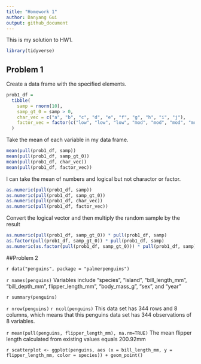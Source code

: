 ```yaml
---
title: "Homework 1"
author: Danyang Gui
output: github_document
---
```


This is my solution to HW1.

```r
library(tidyverse)
```


## Problem 1

Create a data frame with the specified elements. 

```r
prob1_df = 
  tibble(
    samp = rnorm(10),
    samp_gt_0 = samp > 0,
    char_vec = c("a", "b", "c", "d", "e", "f", "g", "h", "i", "j"),
    factor_vec = factor(c("low", "low", "low", "mod", "mod", "mod", "mod", "high", "high", "high"))
  )
```


Take the mean of each variable in my data frame.

```r
mean(pull(prob1_df, samp))
mean(pull(prob1_df, samp_gt_0))
mean(pull(prob1_df, char_vec))
mean(pull(prob1_df, factor_vec))
```

I can take the mean of numbers and logical but not charactor or factor. 

```r
as.numeric(pull(prob1_df, samp))
as.numeric(pull(prob1_df, samp_gt_0))
as.numeric(pull(prob1_df, char_vec))
as.numeric(pull(prob1_df, factor_vec))
```


Convert the logical vector and then multiply the random sample by the result


```r
as.numeric(pull(prob1_df, samp_gt_0)) * pull(prob1_df, samp)
as.factor(pull(prob1_df, samp_gt_0)) * pull(prob1_df, samp)
as.numeric(as.factor(pull(prob1_df, samp_gt_0))) * pull(prob1_df, samp)
```


##Problem 2


`r data("penguins", package = "palmerpenguins")`

`r names(penguins) `
Variables include "species", "island", "bill_length_mm", "bill_depth_mm", flipper_length_mm", "body_mass_g", "sex", and "year"             

`r summary(penguins)`

`r nrow(penguins)`
`r ncol(penguins)`
This data set has 344 rows and 8 columns, which means that this penguins data set has 344 observations of 8 variables.


`r mean(pull(penguins, flipper_length_mm), na.rm=TRUE)`
The mean flipper length calculated from existing values equals 200.92mm

`r scatterplot <- ggplot(penguins, aes (x = bill_length_mm, y = flipper_length_mm, color = species)) + geom_point()`


